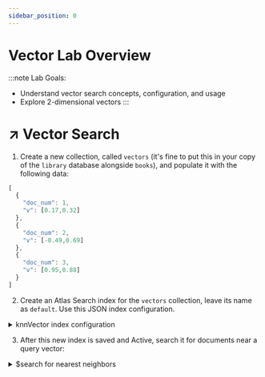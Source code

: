 ```yaml
---
sidebar_position: 0
---
```


# Vector Lab Overview

:::note
Lab Goals:
* Understand vector search concepts, configuration, and usage
* Explore 2-dimensional vectors
:::

# ↗ Vector Search

1. Create a new collection, called `vectors` (it's fine to put this in your copy of the `library` database alongside `books`),
   and populate it with the following data:

```js
[
  {
    "doc_num": 1,
    "v": [0.17,0.32]
  },
  {
    "doc_num": 2,
    "v": [-0.49,0.69]
  },
  {
    "doc_num": 3,
    "v": [0.95,0.88]
  }
]
```

2. Create an Atlas Search index for the `vectors` collection, leave its name as `default`.
   Use this JSON index configuration.

<details>
<summary>knnVector index configuration</summary>
<div>

```js
{
  "mappings": {
    "dynamic": true,
    "fields": {
      "v": [
        {
          "dimensions": 2,
          "similarity": "euclidean",
          "type": "knnVector"
        }
      ]
    }
  }
}
```

</div>
</details>

3. After this new index is saved and Active, search it for documents near a query vector:

<details>
<summary>$search for nearest neighbors</summary>
<div>

```js
[
  {
    $search: {
      index: "default",
      knnBeta: {
        vector: [0.5, 0.5],
        path: "v",
        k: 2,
      },
    },
  },
  {
    "$project": {
      "score": { $meta: "searchScore" }
    }
  }
]
```

</div>
</details>